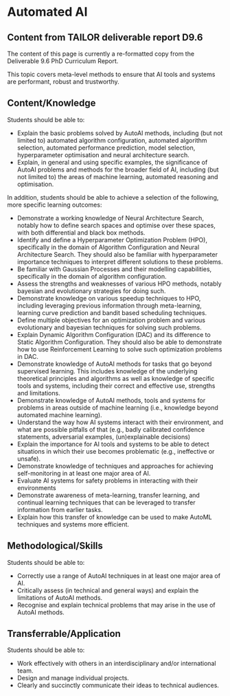 # Automated AI

::: {.callout-note icon="true" collapse="false"}
# Content from TAILOR deliverable report D9.6 

The content of this page is currently a re-formatted copy from the Deliverable
9.6 PhD Curriculum Report.
:::

This topic covers meta-level methods to ensure that AI tools and systems are
performant, robust and trustworthy.  

## Content/Knowledge

Students should be able to:

-   Explain the basic problems solved by AutoAI methods, including (but
    not limited to) automated algorithm configuration, automated
    algorithm selection, automated performance prediction, model
    selection, hyperparameter optimisation and neural architecture
    search.
-   Explain, in general and using specific examples, the significance of
    AutoAI problems and methods for the broader field of AI, including
    (but not limited to) the areas of machine learning, automated
    reasoning and optimisation.

In addition, students should be able to achieve a selection of the
following, more specific learning outcomes:

-   Demonstrate a working knowledge of Neural Architecture Search,
    notably how to define search spaces and optimise over these
    spaces, with both differential and black box methods.
-   Identify and define a Hyperparameter Optimization Problem (HPO),
    specifically in the domain of Algorithm Configuration and Neural
    Architecture Search. They should also be familiar with
    hyperparameter importance techniques to interpret different
    solutions to these problems.
-   Be familiar with Gaussian Processes and their modelling
    capabilities, specifically in the domain of algorithm
    configuration.
-   Assess the strengths and weaknesses of various HPO methods, notably
    bayesian and evolutionary strategies for doing such.
-   Demonstrate knowledge on various speedup techniques to HPO,
    including leveraging previous information through meta-learning,
    learning curve prediction and bandit based scheduling techniques.
-   Define multiple objectives for an optimization problem and various
    evolutionary and bayesian techniques for solving such problems.
-   Explain Dynamic Algorithm Configuration (DAC) and its difference to
    Static Algorithm Configuration. They should also be able to
    demonstrate how to use Reinforcement Learning to solve such
    optimization problems in DAC.
-   Demonstrate knowledge of AutoAI methods for tasks that go beyond
    supervised learning. This includes knowledge of the underlying
    theoretical principles and algorithms as well as knowledge of
    specific tools and systems, including their correct and effective
    use, strengths and limitations.
-   Demonstrate knowledge of AutoAI methods, tools and systems for
    problems in areas outside of machine learning (i.e., knowledge
    beyond automated machine learning).
-   Understand the way how AI systems interact with their environment,
    and what are possible pitfalls of that (e.g., badly calibrated
    confidence statements, adversarial examples, (un)explainable
    decisions)
-   Explain the importance for AI tools and systems to be able to detect
    situations in which their use becomes problematic (e.g.,
    ineffective or unsafe).
-   Demonstrate knowledge of techniques and approaches for achieving
    self-monitoring in at least one major area of AI.
-   Evaluate AI systems for safety problems in interacting with their
    environments
-   Demonstrate awareness of meta-learning, transfer learning, and
    continual learning techniques that can be leveraged to transfer
    information from earlier tasks.
-   Explain how this transfer of knowledge can be used to make AutoML
    techniques and systems more efficient.

## Methodological/Skills

Students should be able to:

-   Correctly use a range of AutoAI techniques in at least one major
    area of AI.
-   Critically assess (in technical and general ways) and explain the
    limitations of AutoAI methods.
-   Recognise and explain technical problems that may arise in the use
    of AutoAI methods.

## Transferrable/Application

Students should be able to:

-   Work effectively with others in an interdisciplinary and/or
    international team.
-   Design and manage individual projects.
-   Clearly and succinctly communicate their ideas to technical
    audiences.

